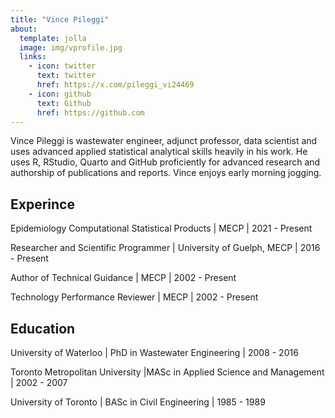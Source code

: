 ```yaml
---
title: "Vince Pileggi"
about:
  template: jolla
  image: img/vprofile.jpg
  links: 
    - icon: twitter
      text: twitter
      href: https://x.com/pileggi_vi24469
    - icon: github
      text: Github
      href: https://github.com
---
```


Vince Pileggi is wastewater engineer, adjunct professor, data scientist and uses advanced applied statistical analytical skills heavily in his work. He uses R, RStudio, Quarto and GitHub proficiently for advanced research and authorship of publications and reports. Vince enjoys early morning jogging.


## Experince

Epidemiology Computational Statistical Products | MECP | 2021 - Present

Researcher and Scientific Programmer | University of Guelph, MECP | 2016 - Present

Author of Technical Guidance | MECP | 2002 - Present

Technology Performance Reviewer | MECP | 2002 - Present


## Education

University of Waterloo | PhD in Wastewater Engineering | 2008 - 2016

Toronto Metropolitan University |MASc in Applied Science and Management | 2002 - 2007

University of Toronto | BASc in Civil Engineering | 1985 - 1989